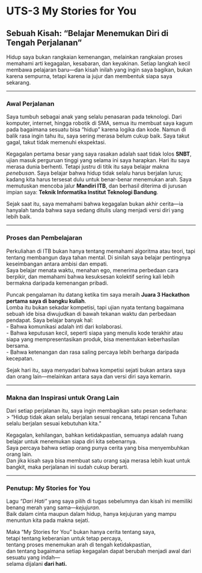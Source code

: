# UTS-3 My Stories for You  

## **Sebuah Kisah: “Belajar Menemukan Diri di Tengah Perjalanan”**

Hidup saya bukan rangkaian kemenangan, melainkan rangkaian proses memahami arti kegagalan, kesabaran, dan keyakinan. Setiap langkah kecil membawa pelajaran baru—dan kisah inilah yang ingin saya bagikan, bukan karena sempurna, tetapi karena ia jujur dan membentuk siapa saya sekarang.  

---

### **Awal Perjalanan**  
Saya tumbuh sebagai anak yang selalu penasaran pada teknologi. Dari komputer, internet, hingga robotik di SMA, semua itu membuat saya kagum pada bagaimana sesuatu bisa “hidup” karena logika dan kode. Namun di balik rasa ingin tahu itu, saya sering merasa belum cukup baik. Saya takut gagal, takut tidak memenuhi ekspektasi.  

Kegagalan pertama besar yang saya rasakan adalah saat tidak lolos **SNBT**, ujian masuk perguruan tinggi yang selama ini saya harapkan. Hari itu saya merasa dunia berhenti. Tetapi justru di titik itu saya belajar makna *penebusan*. Saya belajar bahwa hidup tidak selalu harus berjalan lurus; kadang kita harus tersesat dulu untuk benar-benar menemukan arah. Saya memutuskan mencoba jalur **Mandiri ITB**, dan berhasil diterima di jurusan impian saya: **Teknik Informatika Institut Teknologi Bandung**.  

Sejak saat itu, saya memahami bahwa kegagalan bukan akhir cerita—ia hanyalah tanda bahwa saya sedang ditulis ulang menjadi versi diri yang lebih baik.

---

### **Proses dan Pembelajaran**  
Perkuliahan di ITB bukan hanya tentang memahami algoritma atau teori, tapi tentang membangun daya tahan mental. Di sinilah saya belajar pentingnya keseimbangan antara ambisi dan empati.  
Saya belajar menata waktu, menahan ego, menerima perbedaan cara berpikir, dan memahami bahwa kesuksesan kolektif sering kali lebih bermakna daripada kemenangan pribadi.  

Puncak pengalaman itu datang ketika tim saya meraih **Juara 3 Hackathon pertama saya di bangku kuliah**.  
Lomba itu bukan sekadar kompetisi, tapi ujian nyata tentang bagaimana sebuah ide bisa diwujudkan di bawah tekanan waktu dan perbedaan pendapat. Saya belajar banyak hal:  
- Bahwa komunikasi adalah inti dari kolaborasi.  
- Bahwa keputusan kecil, seperti siapa yang menulis kode terakhir atau siapa yang mempresentasikan produk, bisa menentukan keberhasilan bersama.  
- Bahwa ketenangan dan rasa saling percaya lebih berharga daripada kecepatan.  

Sejak hari itu, saya menyadari bahwa kompetisi sejati bukan antara saya dan orang lain—melainkan antara saya dan versi diri saya kemarin.

---

### **Makna dan Inspirasi untuk Orang Lain**  
Dari setiap perjalanan itu, saya ingin membagikan satu pesan sederhana:  
> “Hidup tidak akan selalu berjalan sesuai rencana, tetapi rencana Tuhan selalu berjalan sesuai kebutuhan kita.”  

Kegagalan, kehilangan, bahkan ketidakpastian, semuanya adalah ruang belajar untuk menemukan siapa diri kita sebenarnya.  
Saya percaya bahwa setiap orang punya cerita yang bisa menyembuhkan orang lain.  
Dan jika kisah saya bisa membuat satu orang saja merasa lebih kuat untuk bangkit, maka perjalanan ini sudah cukup berarti.  

---

### **Penutup: My Stories for You**  
Lagu *“Dari Hati”* yang saya pilih di tugas sebelumnya dan kisah ini memiliki benang merah yang sama—*kejujuran.*  
Baik dalam cinta maupun dalam hidup, hanya kejujuran yang mampu menuntun kita pada makna sejati.  

Maka “My Stories for You” bukan hanya cerita tentang saya,  
tetapi tentang keberanian untuk tetap percaya,  
tentang proses menemukan arah di tengah ketidakpastian,  
dan tentang bagaimana setiap kegagalan dapat berubah menjadi awal dari sesuatu yang indah—  
selama dijalani **dari hati.**
